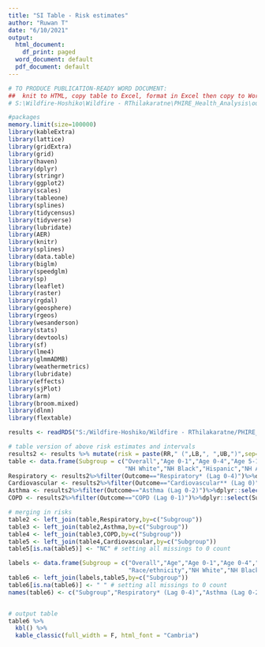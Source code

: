 ---
title: "SI Table - Risk estimates"
author: "Ruwan T"
date: "6/10/2021"
output:
  html_document:
    df_print: paged
  word_document: default
  pdf_document: default
---
```{r,include=FALSE}
# TO PRODUCE PUBLICATION-READY WORD DOCUMENT:
##  knit to HTML, copy table to Excel, format in Excel then copy to Word; then added caption and footnotes in Word to produce:
# S:\Wildfire-Hoshiko\Wildfire - RThilakaratne\PHIRE_Health_Analysis\output\Paper 1 - Tables and Figures\Table - risk estimates\Table SX - risk estimates.docx

```

```{r, include=FALSE}
#packages
memory.limit(size=100000)
library(kableExtra)
library(lattice)
library(gridExtra)
library(grid)
library(haven)
library(dplyr)
library(stringr)
library(ggplot2)
library(scales)
library(tableone)
library(splines)
library(tidycensus)
library(tidyverse)
library(lubridate)
library(AER)
library(knitr)
library(splines)
library(data.table)
library(biglm)
library(speedglm)
library(sp)
library(leaflet)
library(raster)
library(rgdal)
library(geosphere)
library(rgeos)
library(wesanderson)
library(stats)
library(devtools)
library(sf)
library(lme4)
library(glmmADMB)
library(weathermetrics)
library(lubridate)
library(effects)
library(sjPlot)
library(arm)
library(broom.mixed)
library(dlnm)
library(flextable)
```
```{r,echo=FALSE}
results <- readRDS("S:/Wildfire-Hoshiko/Wildfire - RThilakaratne/PHIRE_Health_Analysis/output/Risk estimate models/all_results.rds")

# table version of above risk estimates and intervals
results2 <- results %>% mutate(risk = paste(RR," (",LB,", ",UB,")",sep=""))
table <- data.frame(Subgroup = c("Overall","Age 0-1","Age 0-4","Age 5-18","Age 19-64","Age 45-64","Age 65+","Female","Male",
                                 "NH White","NH Black","Hispanic","NH Asian","NH Nat Am","NH Other","Public","Private"))
Respiratory <- results2%>%filter(Outcome=="Respiratory* (Lag 0-4)")%>%dplyr::select(Subgroup,risk) %>% rename(Respiratory=risk)
Cardiovascular <- results2%>%filter(Outcome=="Cardiovascular** (Lag 0)")%>%dplyr::select(Subgroup,risk) %>% rename(Cardiovascular=risk)
Asthma <- results2%>%filter(Outcome=="Asthma (Lag 0-2)")%>%dplyr::select(Subgroup,risk) %>% rename(Asthma=risk)
COPD <- results2%>%filter(Outcome=="COPD (Lag 0-1)")%>%dplyr::select(Subgroup,risk) %>% rename(COPD=risk)

# merging in risks
table2 <- left_join(table,Respiratory,by=c("Subgroup"))
table3 <- left_join(table2,Asthma,by=c("Subgroup"))
table4 <- left_join(table3,COPD,by=c("Subgroup"))
table5 <- left_join(table4,Cardiovascular,by=c("Subgroup"))
table5[is.na(table5)] <- "NC" # setting all missings to 0 count

labels <- data.frame(Subgroup = c("Overall","Age","Age 0-1","Age 0-4","Age 5-18","Age 19-64","Age 45-64","Age 65+","Sex","Female","Male",
                                  "Race/ethnicity","NH White","NH Black","Hispanic","NH Asian","NH Nat Am","NH Other","Insurance","Public","Private"))
table6 <- left_join(labels,table5,by=c("Subgroup"))
table6[is.na(table6)] <- " " # setting all missings to 0 count
names(table6) <- c("Subgroup","Respiratory* (Lag 0-4)","Asthma (Lag 0-2)","COPD (Lag 0-1)","Cardiovascular** (Lag 0)")


# output table
table6 %>%
  kbl() %>%
  kable_classic(full_width = F, html_font = "Cambria")

```

